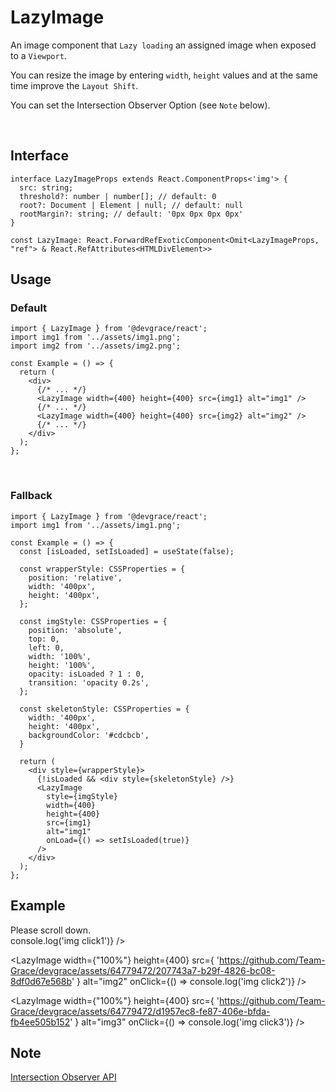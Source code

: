 
# LazyImage

An image component that `Lazy loading` an assigned image when exposed to a `Viewport`.

You can resize the image by entering `width`, `height` values and at the same time improve the `Layout Shift`.

You can set the Intersection Observer Option (see `Note` below).

<br />

## Interface
```tsx
interface LazyImageProps extends React.ComponentProps<'img'> {
  src: string;
  threshold?: number | number[]; // default: 0
  root?: Document | Element | null; // default: null
  rootMargin?: string; // default: '0px 0px 0px 0px'
}

const LazyImage: React.ForwardRefExoticComponent<Omit<LazyImageProps, "ref"> & React.RefAttributes<HTMLDivElement>>
```

## Usage
### Default
```tsx
import { LazyImage } from '@devgrace/react';
import img1 from '../assets/img1.png';
import img2 from '../assets/img2.png';

const Example = () => {
  return (
    <div>
      {/* ... */}
      <LazyImage width={400} height={400} src={img1} alt="img1" />
      {/* ... */}
      <LazyImage width={400} height={400} src={img2} alt="img2" />
      {/* ... */}
    </div>
  );
}; 
```

<br />

### Fallback
```tsx
import { LazyImage } from '@devgrace/react';
import img1 from '../assets/img1.png';

const Example = () => {
  const [isLoaded, setIsLoaded] = useState(false);

  const wrapperStyle: CSSProperties = {
    position: 'relative',
    width: '400px',
    height: '400px',
  };

  const imgStyle: CSSProperties = {
    position: 'absolute',
    top: 0,
    left: 0,
    width: '100%',
    height: '100%',
    opacity: isLoaded ? 1 : 0,
    transition: 'opacity 0.2s',
  };

  const skeletonStyle: CSSProperties = {
    width: '400px',
    height: '400px',
    backgroundColor: '#cdcbcb',
  }

  return (
    <div style={wrapperStyle}>
      {!isLoaded && <div style={skeletonStyle} />}
      <LazyImage
        style={imgStyle}
        width={400}
        height={400}
        src={img1}
        alt="img1"
        onLoad={() => setIsLoaded(true)}
      />
    </div>
  );
}; 
```

## Example

<div style={{ maxWidth: '500px', height: '500px', overflow:'scroll', background: '#f8f8f8' }}>
  <div style={{ width: '100%', height: '500px',  textAlign: 'center', fontSize: '2rem' }}>
    Please scroll down.
  </div>
  <LazyImage
    width={"100%"}
    height={400}
    src={
      'https://github.com/Team-Grace/devgrace/assets/64779472/b5640bec-2abc-4205-afbf-ccfd9876a90b'
    }
    alt="img1"
    onClick={() => console.log('img click1')}
  />

  <div style={{ width: '100%', height: '150px' }} />

  <LazyImage
    width={"100%"}
    height={400}
    src={
      'https://github.com/Team-Grace/devgrace/assets/64779472/207743a7-b29f-4826-bc08-8df0d67e568b'
    }
    alt="img2"
    onClick={() => console.log('img click2')}
  />

  <div style={{ width: '100%', height: '150px' }} />

  <LazyImage
    width={"100%"}
    height={400}
    src={
      'https://github.com/Team-Grace/devgrace/assets/64779472/d1957ec8-fe87-406e-bfda-fb4ee505b152'
    }
    alt="img3"
    onClick={() => console.log('img click3')}
  />
</div>

## Note
[Intersection Observer API](https://developer.mozilla.org/en-US/docs/Web/API/Intersection_Observer_API)
